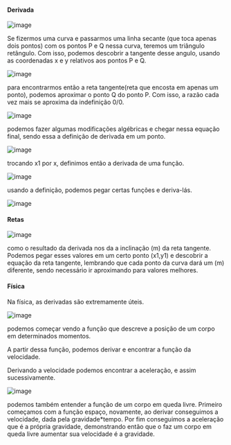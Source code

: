 






#### Derivada

![image](/image/image_312.png)

Se fizermos uma curva e passarmos uma linha secante (que toca apenas
dois pontos) com os pontos P e Q nessa curva, teremos um triângulo
retângulo. Com isso, podemos descobrir a tangente desse angulo, usando
as coordenadas x e y relativos aos pontos P e Q.

![image](/image/image_313.png)

para encontrarmos então a reta tangente(reta que encosta em apenas um
ponto), podemos aproximar o ponto Q do ponto P. Com isso, a razão cada
vez mais se aproxima da indefinição 0/0.

![image](/image/image_314.png)

podemos fazer algumas modificações algébricas e chegar nessa equação
final, sendo essa a definição de derivada em um ponto.

![image](/image/image_315.png)

trocando x1 por x, definimos então a derivada de uma função.








![image](/image/image_316.png)

usando a definição, podemos pegar certas funções e deriva-lás.

![image](/image/image_317.png)

#### Retas

![image](/image/image_318.png)

como o resultado da derivada nos da a inclinação (m) da reta tangente.
Podemos pegar esses valores em um certo ponto (x1,y1) e descobrir a
equação da reta tangente, lembrando que cada ponto da curva dará um (m)
diferente, sendo necessário ir aproximando para valores melhores.

#### Física

Na física, as derivadas são extremamente úteis.

![image](/image/image_319.png)

podemos começar vendo a função que descreve a posição de um corpo em
determinados momentos.

A partir dessa função, podemos derivar e encontrar a função da
velocidade.

Derivando a velocidade podemos encontrar a aceleração, e assim
sucessivamente.








![image](/image/image_320.png)

podemos também entender a função de um corpo em queda livre. Primeiro
começamos com a função espaço, novamente, ao derivar conseguimos a
velocidade, dada pela gravidade\*tempo. Por fim conseguimos a aceleração
que é a própria gravidade, demonstrando então que o faz um corpo em
queda livre aumentar sua velocidade é a gravidade.


